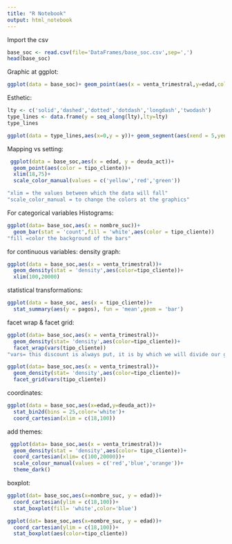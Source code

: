 ```yaml
---
title: "R Notebook"
output: html_notebook
---
```


Import the csv
```r
base_soc <- read.csv(file='DataFrames/base_soc.csv',sep=',')
head(base_soc)
```

 Graphic at ggplot:
```r
ggplot(data = base_soc)+ geom_point(aes(x = venta_trimestral,y=edad,colour = as.factor(id_sucursal)))
```
 
 Esthetic:
```r
lty <- c('solid','dashed','dotted','dotdash','longdash','twodash')
type_lines <- data.frame(y = seq_along(lty),lty=lty)
type_lines
```
```r
ggplot(data = type_lines,aes(x=0,y = y))+ geom_segment(aes(xend = 5,yend = y,linetype = lty))
```
 
Mapping vs setting:
```r
 ggplot(data = base_soc,aes(x = edad, y = deuda_act))+ 
  geom_point(aes(color = tipo_cliente))+
  xlim(18,75)+
  scale_color_manual(values = c('yellow','red','green'))

"xlim = the values between which the data will fall"
"scale_color_manual = to change the colors at the graphics"

```

For categorical variables
Histograms:
```r
ggplot(data= base_soc,aes(x = nombre_suc))+
  geom_bar(stat = 'count',fill = 'white',aes(color = tipo_cliente))
"fill =color the background of the bars"
```
for continuous variables:
 density graph:
```r
ggplot(data = base_soc,aes(x = venta_trimestral))+
  geom_density(stat = 'density',aes(color=tipo_cliente))+
  xlim(100,20000)
```
 
 
 
 statistical transformations:
```r
ggplot(data = base_soc, aes(x = tipo_cliente))+
  stat_summary(aes(y = pagos), fun = 'mean',geom = 'bar')
```
 
 facet wrap & facet grid:
```r
ggplot(data= base_soc,aes(x = venta_trimestral))+
  geom_density(stat= 'density',aes(color=tipo_cliente))+
  facet_wrap(vars(tipo_cliente))
"vars= this discount is always put, it is by which we will divide our graphs"
```
```r
ggplot(data= base_soc,aes(x = venta_trimestral))+
  geom_density(stat= 'density',aes(color=tipo_cliente))+
  facet_grid(vars(tipo_cliente))
```
 
 coordinates:
```r
ggplot(data = base_soc,aes(x=edad,y=deuda_act))+
  stat_bin2d(bins = 25,color='white')+
  coord_cartesian(xlim = c(18,100))
```
 
 
 add themes:
```r
 ggplot(data= base_soc,aes(x = venta_trimestral))+
  geom_density(stat = 'density',aes(color= tipo_cliente))+
  coord_cartesian(xlim= c(100,20000))+
  scale_colour_manual(values = c('red','blue','orange'))+
  theme_dark()
```


boxplot:
```r
ggplot(dat= base_soc,aes(x=nombre_suc, y = edad))+
  coord_cartesian(ylim = c(18,100))+
  stat_boxplot(fill= 'white',color='blue')
```
```r
ggplot(dat= base_soc,aes(x=nombre_suc, y = edad))+
  coord_cartesian(ylim = c(18,100))+
  stat_boxplot(aes(color=tipo_cliente))
```
 